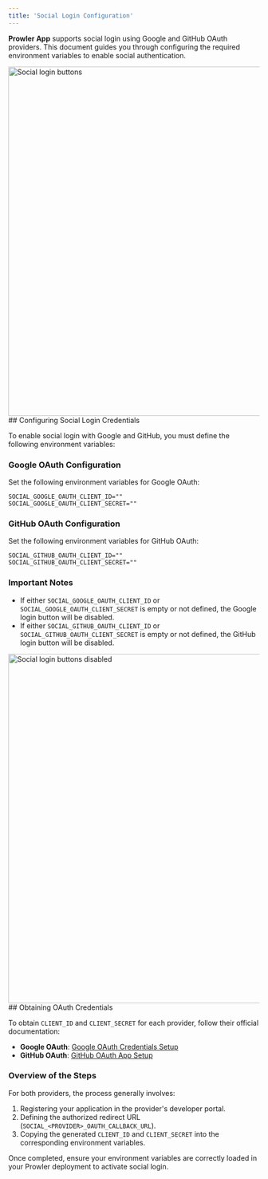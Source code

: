 ```yaml
---
title: 'Social Login Configuration'
---
```


**Prowler App** supports social login using Google and GitHub OAuth providers. This document guides you through configuring the required environment variables to enable social authentication.

<img src="/images/prowler-app/social-login/social_login_buttons.png" alt="Social login buttons" width="700"  />
## Configuring Social Login Credentials

To enable social login with Google and GitHub, you must define the following environment variables:

### Google OAuth Configuration

Set the following environment variables for Google OAuth:

```env
SOCIAL_GOOGLE_OAUTH_CLIENT_ID=""
SOCIAL_GOOGLE_OAUTH_CLIENT_SECRET=""
```

### GitHub OAuth Configuration

Set the following environment variables for GitHub OAuth:

```env
SOCIAL_GITHUB_OAUTH_CLIENT_ID=""
SOCIAL_GITHUB_OAUTH_CLIENT_SECRET=""
```

### Important Notes

- If either `SOCIAL_GOOGLE_OAUTH_CLIENT_ID` or `SOCIAL_GOOGLE_OAUTH_CLIENT_SECRET` is empty or not defined, the Google login button will be disabled.
- If either `SOCIAL_GITHUB_OAUTH_CLIENT_ID` or `SOCIAL_GITHUB_OAUTH_CLIENT_SECRET` is empty or not defined, the GitHub login button will be disabled.

<img src="/images/prowler-app/social-login/social_login_buttons_disabled.png" alt="Social login buttons disabled" width="700"  />
## Obtaining OAuth Credentials

To obtain `CLIENT_ID` and `CLIENT_SECRET` for each provider, follow their official documentation:

- **Google OAuth**: [Google OAuth Credentials Setup](https://developers.google.com/identity/protocols/oauth2)
- **GitHub OAuth**: [GitHub OAuth App Setup](https://docs.github.com/en/apps/oauth-apps/building-oauth-apps/creating-an-oauth-app)

### Overview of the Steps

For both providers, the process generally involves:

1. Registering your application in the provider's developer portal.
2. Defining the authorized redirect URL (`SOCIAL_<PROVIDER>_OAUTH_CALLBACK_URL`).
3. Copying the generated `CLIENT_ID` and `CLIENT_SECRET` into the corresponding environment variables.

Once completed, ensure your environment variables are correctly loaded in your Prowler deployment to activate social login.
